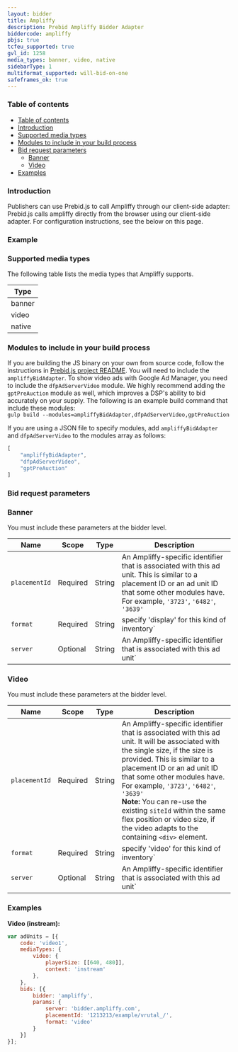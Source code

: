 ```yaml
---
layout: bidder
title: Ampliffy
description: Prebid Ampliffy Bidder Adapter
biddercode: ampliffy
pbjs: true
tcfeu_supported: true
gvl_id: 1258
media_types: banner, video, native
sidebarType: 1
multiformat_supported: will-bid-on-one
safeframes_ok: true
---
```


### Table of contents

* [Table of contents](#table-of-contents)
* [Introduction](#introduction)
* [Supported media types](#supported-media-types)
* [Modules to include in your build process](#modules-to-include-in-your-build-process)
* [Bid request parameters](#bid-request-parameters)
  * [Banner](#banner)
  * [Video](#video)
* [Examples](#examples)

### Introduction

Publishers can use Prebid.js to call Ampliffy through our client-side adapter: Prebid.js calls ampliffy directly from the browser using our client-side adapter. For configuration instructions, see the below on this page.

### Example

### Supported media types

The following table lists the media types that Ampliffy supports.



| Type   |
|--------|
| banner |
| video  |
| native |

### Modules to include in your build process

If you are building the JS binary on your own from source code, follow the instructions in [Prebid.js project README](https://github.com/prebid/Prebid.js/blob/master/README.md#build-optimization). You will need to include the `ampliffyBidAdapter`. To show video ads with Google Ad Manager, you need to include the `dfpAdServerVideo` module. We highly recommend adding the `gptPreAuction` module as well, which improves a DSP's ability to bid accurately on your supply. The following is an example build command that include these modules: <br />
`gulp build --modules=ampliffyBidAdapter,dfpAdServerVideo,gptPreAuction`

If you are using a JSON file to specify modules, add `ampliffyBidAdapter` and `dfpAdServerVideo` to the modules array as follows:

```javascript
[
    "ampliffyBidAdapter",
    "dfpAdServerVideo",
    "gptPreAuction"
]
```

### Bid request parameters

### Banner

You must include these parameters at the bidder level.



| Name | Scope    | Type | Description                                                                                                                                                                                      |
|---|----------|---|--------------------------------------------------------------------------------------------------------------------------------------------------------------------------------------------------|
| `placementId` | Required | String | An Ampliffy-specific identifier that is associated with this ad unit. This is similar to a placement ID or an ad unit ID that some other modules have. For example, `'3723'`, `'6482'`, `'3639'` |
| `format` | Required | String | specify 'display' for this kind of inventory`                                                                                                                                                    |
| `server` | Optional | String | An Ampliffy-specific identifier that is associated with this ad unit`                                                                                                                            |

### Video

You must include these parameters at the bidder level.



| Name | Scope | Type | Description                                                                                                                                                                                                                                                                                                                                                                                                                    |
|---|---|---|--------------------------------------------------------------------------------------------------------------------------------------------------------------------------------------------------------------------------------------------------------------------------------------------------------------------------------------------------------------------------------------------------------------------------------|
| `placementId` | Required | String | An Ampliffy-specific identifier that is associated with this ad unit. It will be associated with the single size, if the size is provided. This is similar to a placement ID or an ad unit ID that some other modules have. For example, `'3723'`, `'6482'`, `'3639'`<br /> **Note:** You can re-use the existing `siteId` within the same flex position or video size, if the video adapts to the containing `<div>` element. |
| `format` | Required | String | specify 'video' for this kind of inventory`                                                                                                                                                                                                                                                                                                                                                                                    |
| `server` | Optional | String | An Ampliffy-specific identifier that is associated with this ad unit`                                                                                                                                                                                                                                                                                                                                                          |

### Examples

**Video (instream):** <br />

```javascript
var adUnits = [{
    code: 'video1',
    mediaTypes: {
        video: {
            playerSize: [[640, 480]],
            context: 'instream'
        },
    },
    bids: [{
        bidder: 'ampliffy',
        params: {
            server: 'bidder.ampliffy.com',
            placementId: '1213213/example/vrutal_/',
            format: 'video'
        }
    }]
}];

```

